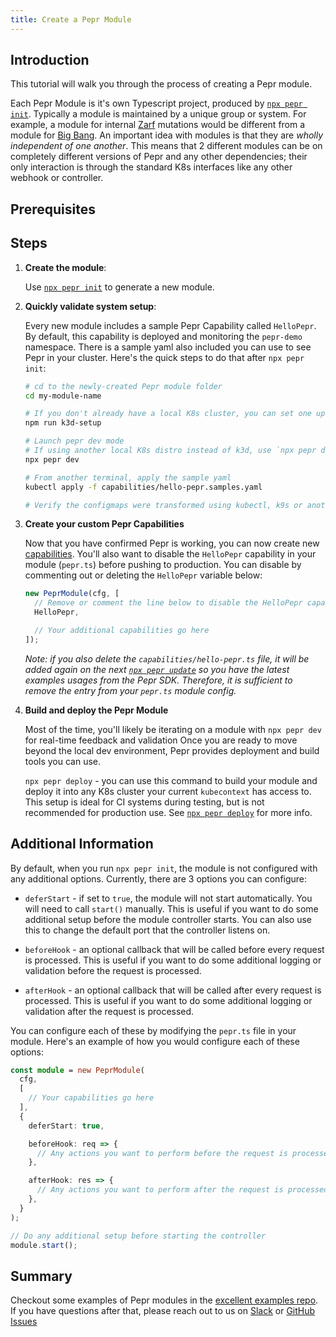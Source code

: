 ```yaml
---
title: Create a Pepr Module
---
```



## Introduction

This tutorial will walk you through the process of creating a Pepr module.

Each Pepr Module is it's own Typescript project, produced by [`npx pepr init`](../../user-guide/pepr-cli#pepr-init). Typically a module is maintained by a unique group or system. For example, a module for internal [Zarf](https://zarf.dev/) mutations would be different from a module for [Big Bang](https://p1.dso.mil/products/big-bang). An important idea with modules is that they are _wholly independent of one another_. This means that 2 different modules can be on completely different versions of Pepr and any other dependencies; their only interaction is through the standard K8s interfaces like any other webhook or controller.

## Prerequisites

## Steps

1. **Create the module**:

   Use [`npx pepr init`](../../user-guide/pepr-cli#pepr-init) to generate a new module.

1. **Quickly validate system setup**:

   Every new module includes a sample Pepr Capability called `HelloPepr`. By default,
   this capability is deployed and monitoring the `pepr-demo` namespace. There is a sample
   yaml also included you can use to see Pepr in your cluster. Here's the quick steps to do
   that after `npx pepr init`:

   ```bash
   # cd to the newly-created Pepr module folder
   cd my-module-name

   # If you don't already have a local K8s cluster, you can set one up with k3d
   npm run k3d-setup

   # Launch pepr dev mode
   # If using another local K8s distro instead of k3d, use `npx pepr dev --host host.docker.internal`
   npx pepr dev

   # From another terminal, apply the sample yaml
   kubectl apply -f capabilities/hello-pepr.samples.yaml

   # Verify the configmaps were transformed using kubectl, k9s or another tool
   ```

1. **Create your custom Pepr Capabilities**

   Now that you have confirmed Pepr is working, you can now create new [capabilities](../../user-guide/capabilities/). You'll also want to disable the `HelloPepr` capability in your module (`pepr.ts`) before pushing to production. You can disable by commenting out or deleting the `HelloPepr` variable below:

   ```typescript
   new PeprModule(cfg, [
     // Remove or comment the line below to disable the HelloPepr capability
     HelloPepr,

     // Your additional capabilities go here
   ]);
   ```

   _Note: if you also delete the `capabilities/hello-pepr.ts` file, it will be added again on the next [`npx pepr update`](../../user-guide/pepr-cli#pepr-update) so you have the latest examples usages from the Pepr SDK. Therefore, it is sufficient to remove the entry from your `pepr.ts` module
   config._

1. **Build and deploy the Pepr Module**

   Most of the time, you'll likely be iterating on a module with `npx pepr dev` for real-time feedback and validation Once you are ready to move beyond the local dev environment, Pepr provides deployment and build tools you can use.

   `npx pepr deploy` - you can use this command to build your module and deploy it into any K8s cluster your current `kubecontext` has access to. This setup is ideal for CI systems during testing, but is not recommended for production use. See [`npx pepr deploy`](../../user-guide/pepr-cli#pepr-deploy) for more info.

## Additional Information

By default, when you run `npx pepr init`, the module is not configured with any additional options. Currently, there are 3 options you can configure:

- `deferStart` - if set to `true`, the module will not start automatically. You will need to call `start()` manually. This is useful if you want to do some additional setup before the module controller starts. You can also use this to change the default port that the controller listens on.

- `beforeHook` - an optional callback that will be called before every request is processed. This is useful if you want to do some additional logging or validation before the request is processed.

- `afterHook` - an optional callback that will be called after every request is processed. This is useful if you want to do some additional logging or validation after the request is processed.

You can configure each of these by modifying the `pepr.ts` file in your module. Here's an example of how you would configure each of these options:

```typescript
const module = new PeprModule(
  cfg,
  [
    // Your capabilities go here
  ],
  {
    deferStart: true,

    beforeHook: req => {
      // Any actions you want to perform before the request is processed, including modifying the request.
    },

    afterHook: res => {
      // Any actions you want to perform after the request is processed, including modifying the response.
    },
  }
);

// Do any additional setup before starting the controller
module.start();
```

## Summary

Checkout some examples of Pepr modules in the [excellent examples repo](https://github.com/defenseunicorns/pepr-excellent-examples). If you have questions after that, please reach out to us on [Slack](https://kubernetes.slack.com/archives/c06dgh40ucb) or [GitHub Issues](https://github.com/defenseunicorns/pepr/issues)
